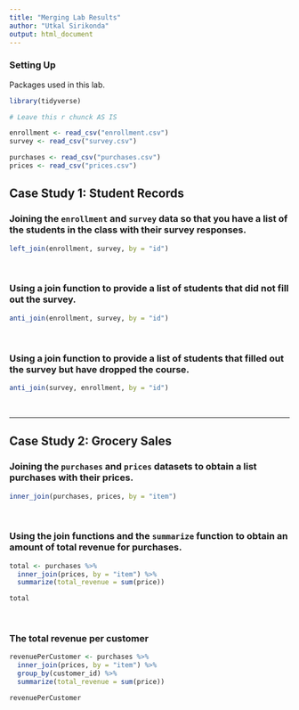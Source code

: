 ```yaml
---
title: "Merging Lab Results"
author: "Utkal Sirikonda"
output: html_document
---
```


### Setting Up

Packages used in this lab. 

```r
library(tidyverse)
```


```r
# Leave this r chunck AS IS

enrollment <- read_csv("enrollment.csv")
survey <- read_csv("survey.csv")

purchases <- read_csv("purchases.csv")
prices <- read_csv("prices.csv")
```




## Case Study 1: Student Records

### Joining the `enrollment` and `survey` data so that you have a list of the students in the class with their survey responses.

```r
left_join(enrollment, survey, by = "id")
```

<br>

### Using a join function to provide a list of students that did not fill out the survey.

```r
anti_join(enrollment, survey, by = "id")
```

<br>

### Using a join function to provide a list of students that filled out the survey but have dropped the course.

```r
anti_join(survey, enrollment, by = "id")
```

<br>

***

## Case Study 2: Grocery Sales

### Joining the `purchases` and `prices` datasets to obtain a list purchases with their prices. 

```r
inner_join(purchases, prices, by = "item")
```

<br>

### Using the join functions and the `summarize` function to obtain an amount of total revenue for purchases. 

```r
total <- purchases %>%
  inner_join(prices, by = "item") %>%
  summarize(total_revenue = sum(price))

total
```

<br>

### The total revenue per customer

```r
revenuePerCustomer <- purchases %>%
  inner_join(prices, by = "item") %>%
  group_by(customer_id) %>%
  summarize(total_revenue = sum(price))

revenuePerCustomer
```

